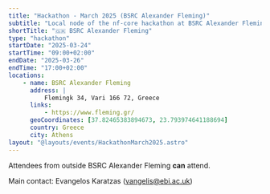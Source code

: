 ```yaml
---
title: "Hackathon - March 2025 (BSRC Alexander Fleming)"
subtitle: "Local node of the nf-core hackathon at BSRC Alexander Fleming, Greece"
shortTitle: "🇬🇷 BSRC Alexander Fleming"
type: "hackathon"
startDate: "2025-03-24"
startTime: "09:00+02:00"
endDate: "2025-03-26"
endTime: "17:00+02:00"
locations:
    - name: BSRC Alexander Fleming
      address: |
          Flemingk 34, Vari 166 72, Greece
      links:
          - https://www.fleming.gr/
      geoCoordinates: [37.82465383894673, 23.793974641188694]
      country: Greece
      city: Athens
layout: "@layouts/events/HackathonMarch2025.astro"
---
```


Attendees from outside BSRC Alexander Fleming **can** attend.

Main contact: Evangelos Karatzas ([vangelis@ebi.ac.uk](mailto:vangelis@ebi.ac.uk))
